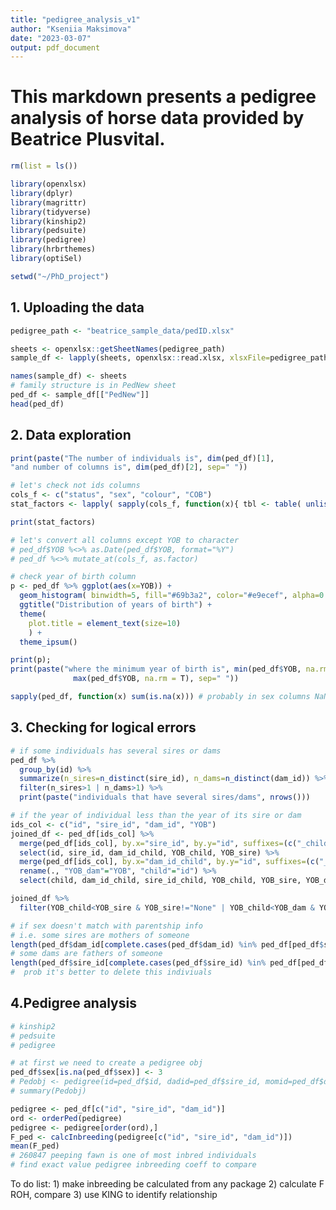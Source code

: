 ```yaml
---
title: "pedigree_analysis_v1"
author: "Kseniia Maksimova"
date: "2023-03-07"
output: pdf_document
---
```


# This markdown presents a pedigree analysis of horse data provided by Beatrice Plusvital. 

```r
rm(list = ls())

library(openxlsx)
library(dplyr)
library(magrittr)
library(tidyverse)
library(kinship2)
library(pedsuite)
library(pedigree)
library(hrbrthemes)
library(optiSel)

setwd("~/PhD_project")
```

## 1. Uploading the data
```r
pedigree_path <- "beatrice_sample_data/pedID.xlsx"

sheets <- openxlsx::getSheetNames(pedigree_path)
sample_df <- lapply(sheets, openxlsx::read.xlsx, xlsxFile=pedigree_path, na.string=c("", "None", " ", "NULL")) # to unify all unidentified values

names(sample_df) <- sheets
# family structure is in PedNew sheet
ped_df <- sample_df[["PedNew"]]
head(ped_df)
```
## 2. Data exploration
```r

print(paste("The number of individuals is", dim(ped_df)[1],
"and number of columns is", dim(ped_df)[2], sep=" "))

# let's check not ids columns
cols_f <- c("status", "sex", "colour", "COB")
stat_factors <- lapply( sapply(cols_f, function(x){ tbl <- table( unlist( ped_df[,grep( x, colnames(ped_df) )] ) ,useNA="ifany" ); rbind( cbind( Percent=round( tbl/sum(tbl)*100, digits=2 ), Freq=tbl ), cbind( sum(tbl/sum(tbl)*100), sum(tbl) ) ); } ), function(x) x[order(x[,1]),] ) # making a list of matrices with frequency per each category column of our df

print(stat_factors)

# let's convert all columns except YOB to character
# ped_df$YOB %<>% as.Date(ped_df$YOB, format="%Y")
# ped_df %<>% mutate_at(cols_f, as.factor)

# check year of birth column
p <- ped_df %>% ggplot(aes(x=YOB)) + 
  geom_histogram( binwidth=5, fill="#69b3a2", color="#e9ecef", alpha=0.9) +
  ggtitle("Distribution of years of birth") +
  theme(
    plot.title = element_text(size=10)
    ) +
  theme_ipsum()

print(p); 
print(paste("where the minimum year of birth is", min(ped_df$YOB, na.rm=T), "and the maximum is",
              max(ped_df$YOB, na.rm = T), sep=" "))

sapply(ped_df, function(x) sum(is.na(x))) # probably in sex columns NaN values replace to 0
```
## 3. Checking for logical errors
```r
# if some individuals has several sires or dams
ped_df %>%
  group_by(id) %>%
  summarize(n_sires=n_distinct(sire_id), n_dams=n_distinct(dam_id)) %>%
  filter(n_sires>1 | n_dams>1) %>%
  print(paste("individuals that have several sires/dams", nrows()))

# if the year of individual less than the year of its sire or dam
ids_col <- c("id", "sire_id", "dam_id", "YOB") 
joined_df <- ped_df[ids_col] %>%
  merge(ped_df[ids_col], by.x="sire_id", by.y="id", suffixes=(c("_child", "_sire"))) %>%
  select(id, sire_id, dam_id_child, YOB_child, YOB_sire) %>%
  merge(ped_df[ids_col], by.x="dam_id_child", by.y="id", suffixes=(c("_child", "_dam"))) %>%
  rename(., "YOB_dam"="YOB", "child"="id") %>%
  select(child, dam_id_child, sire_id_child, YOB_child, YOB_sire, YOB_dam)

joined_df %>%
  filter(YOB_child<YOB_sire & YOB_sire!="None" | YOB_child<YOB_dam & YOB_dam!="None")

# if sex doesn't match with parentship info
# i.e. some sires are mothers of someone
length(ped_df$dam_id[complete.cases(ped_df$dam_id) %in% ped_df[ped_df$sex==1,]$id])
# some dams are fathers of someone
length(ped_df$sire_id[complete.cases(ped_df$sire_id) %in% ped_df[ped_df$sex==2,]$id])
#  prob it's better to delete this indiviuals
```
## 4.Pedigree analysis
```r
# kinship2
# pedsuite
# pedigree

# at first we need to create a pedigree obj
ped_df$sex[is.na(ped_df$sex)] <- 3
# Pedobj <- pedigree(id=ped_df$id, dadid=ped_df$sire_id, momid=ped_df$dam_id, sex=ped_df$sex)
# summary(Pedobj)

pedigree <- ped_df[c("id", "sire_id", "dam_id")]
ord <- orderPed(pedigree)
pedigree <- pedigree[order(ord),]
F_ped <- calcInbreeding(pedigree[c("id", "sire_id", "dam_id")])
mean(F_ped)
# 260847 peeping fawn is one of most inbred individuals
# find exact value pedigree inbreeding coeff to compare
```
To do list:
1) make inbreeding be calculated from any package
2) calculate F ROH, compare
3) use KING to identify relationship
